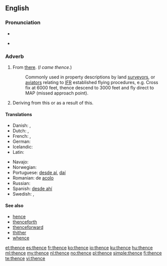==English==

===Pronunciation===
* {{IPA|/ðɛns/|lang=en}}
* {{audio|en-us-thence.ogg|Audio (US)}}
*: {{rhymes|ɛns}}

===Adverb===
{{head|en|adverb}}

# From [[there]]. (''I came thence.'')
#: {{context|technical}} Commonly used in property descriptions by land [[surveyor]]s, or [[aviator]]s relating to [[IFR]] established flying procedures, e.g. Cross fix at 6000 feet, thence descend to 3000 feet and fly direct to MAP (missed approach point).
# {{literary}} Deriving from this or as a result of this.

====Translations====
{{trans-top|from there}}
* Danish: {{t|da|deraf følger}}, {{t-|da|deden}}
* Dutch: {{t-|nl|daarvandaan}}, {{t-|nl|vandaar}}
* French: {{t+|fr|dès lors}}, {{t|fr|de là (from that place)}}
* German: {{t+|de|daher}}
* Icelandic: {{t+|is|þaðan}}
* Latin: {{t|la|illinc}}
{{trans-mid}}
* Navajo: {{tø|nv|kodóó}}
* Norwegian: {{t|no|derfra}}
* Portuguese: [[desde aí]], [[daí]]
* Romanian: de [[acolo]]
* Russian: {{t+|ru|оттуда|tr=ottúda}}
* Spanish: [[desde ahí]]
* Swedish: {{t|sv|dädan}}, {{t|sv|där i från}}
{{trans-bottom}}

====See also====
* [[hence]]
* [[thenceforth]]
* [[thenceforward]]
* [[thither]]
* [[whence]]

[[et:thence]]
[[es:thence]]
[[fr:thence]]
[[ko:thence]]
[[io:thence]]
[[ku:thence]]
[[hu:thence]]
[[ml:thence]]
[[my:thence]]
[[nl:thence]]
[[no:thence]]
[[pl:thence]]
[[simple:thence]]
[[fi:thence]]
[[te:thence]]
[[vi:thence]]